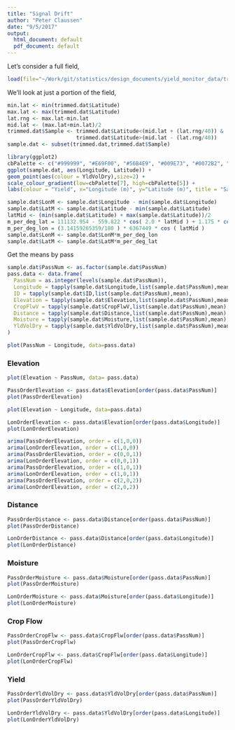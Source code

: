 ```yaml
---
title: "Signal Drift"
author: "Peter Claussen"
date: "9/5/2017"
output:
  html_document: default
  pdf_document: default
---
```


Let's consider a full field,

```r
load(file="~/Work/git/statistics/design_documents/yield_monitor_data/trimmed.Rda")
```

We'll look at just a portion of the field,
```r
min.lat <- min(trimmed.dat$Latitude)
max.lat <- max(trimmed.dat$Latitude)
lat.rng <- max.lat-min.lat
mid.lat <- (max.lat+min.lat)/2
trimmed.dat$Sample <- trimmed.dat$Latitude<(mid.lat + (lat.rng/40)) & 
                      trimmed.dat$Latitude>(mid.lat - (lat.rng/40))
sample.dat <- subset(trimmed.dat,trimmed.dat$Sample)
```


```r
library(ggplot2)
cbPalette <- c("#999999", "#E69F00", "#56B4E9", "#009E73", "#0072B2", "#D55E00", "#F0E442","#CC79A7","#000000","#734f80", "#2b5a74", "#004f39", "#787221", "#003959", "#6aaf00", "#663cd3")
ggplot(sample.dat, aes(Longitude, Latitude)) + 
geom_point(aes(colour = YldVolDry),size=2) + 
scale_colour_gradient(low=cbPalette[7], high=cbPalette[5]) +
labs(colour = "Yield", x="Longitude (m)", y="Latitude (m)", title = "Sample Yield Monitor Data")
```

```r
sample.dat$LonM <- sample.dat$Longitude - min(sample.dat$Longitude)
sample.dat$LatM <- sample.dat$Latitude - min(sample.dat$Latitude)
latMid <- (min(sample.dat$Latitude) + max(sample.dat$Latitude))/2
m_per_deg_lat = 111132.954 - 559.822 * cos( 2.0 * latMid ) + 1.175 * cos( 4.0 * latMid)
m_per_deg_lon = (3.14159265359/180 ) * 6367449 * cos ( latMid )
sample.dat$LonM <- sample.dat$LonM*m_per_deg_lon
sample.dat$LatM <- sample.dat$LatM*m_per_deg_lat
```

Get the means by pass
```r
sample.dat$PassNum <- as.factor(sample.dat$PassNum)
pass.data <- data.frame(
  PassNum = as.integer(levels(sample.dat$PassNum)),
  Longitude = tapply(sample.dat$Longitude,list(sample.dat$PassNum),mean),
  ID = tapply(sample.dat$ID,list(sample.dat$PassNum),mean),
  Elevation = tapply(sample.dat$Elevation,list(sample.dat$PassNum),mean),
  CropFlwV = tapply(sample.dat$CropFlwV,list(sample.dat$PassNum),mean),
  Distance = tapply(sample.dat$Distance,list(sample.dat$PassNum),mean),
  Moisture = tapply(sample.dat$Moisture,list(sample.dat$PassNum),mean),
  YldVolDry = tapply(sample.dat$YldVolDry,list(sample.dat$PassNum),mean)
)
```


```r
plot(PassNum ~ Longitude, data=pass.data)
```

### Elevation

```r
plot(Elevation ~ PassNum, data= pass.data)
```

```r
PassOrderElevation <- pass.data$Elevation[order(pass.data$PassNum)]
plot(PassOrderElevation)
```

```r
plot(Elevation ~ Longitude, data=pass.data)
```

```r
LonOrderElevation <- pass.data$Elevation[order(pass.data$Longitude)]
plot(LonOrderElevation)
```


```r
arima(PassOrderElevation, order = c(1,0,0))
arima(LonOrderElevation, order = c(1,0,0))
arima(PassOrderElevation, order = c(0,0,1))
arima(LonOrderElevation, order = c(0,0,1))
arima(PassOrderElevation, order = c(1,0,1))
arima(LonOrderElevation, order = c(1,0,1))
arima(PassOrderElevation, order = c(2,0,2))
arima(LonOrderElevation, order = c(2,0,2))
```

### Distance

```r
PassOrderDistance <- pass.data$Distance[order(pass.data$PassNum)]
plot(PassOrderDistance)

LonOrderDistance <- pass.data$Distance[order(pass.data$Longitude)]
plot(LonOrderDistance)
```

### Moisture
```r
PassOrderMoisture <- pass.data$Moisture[order(pass.data$PassNum)]
plot(PassOrderMoisture)

LonOrderMoisture <- pass.data$Moisture[order(pass.data$Longitude)]
plot(LonOrderMoisture)
```

### Crop Flow
```r
PassOrderCropFlw <- pass.data$CropFlw[order(pass.data$PassNum)]
plot(PassOrderCropFlw)

LonOrderCropFlw <- pass.data$CropFlw[order(pass.data$Longitude)]
plot(LonOrderCropFlw)
```

### Yield
```r
PassOrderYldVolDry <- pass.data$YldVolDry[order(pass.data$PassNum)]
plot(PassOrderYldVolDry)

LonOrderYldVolDry <- pass.data$YldVolDry[order(pass.data$Longitude)]
plot(LonOrderYldVolDry)
```
